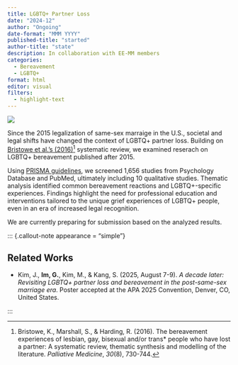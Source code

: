 ```yaml
---
title: LGBTQ+ Partner Loss
date: "2024-12"
author: "Ongoing"
date-format: "MMM YYYY"
published-title: "started"
author-title: "state"
description: In collaboration with EE-MM members
categories:
  - Bereavement
  - LGBTQ+
format: html
editor: visual
filters:
  - highlight-text
---
```


![](grief.jpg){fig-align="center"}

Since the 2015 legalization of same-sex marraige in the U.S., societal and legal shifts have changed the context of LGBTQ+ partner loss. Building on [Bristowe et al.'s (2016)](https://journals.sagepub.com/doi/pdf/10.1177/0269216316634601)[^1] systematic review, we examined reserach on LGBTQ+ bereavement published after 2015.

[^1]: Bristowe, K., Marshall, S., & Harding, R. (2016). The bereavement experiences of lesbian, gay, bisexual and/or trans\* people who have lost a partner: A systematic review, thematic synthesis and modelling of the literature. *Palliative Medicine*, *30*(8), 730-744.

Using [PRISMA guidelines](https://www.prisma-statement.org), we screened 1,656 studies from Psychology Database and PubMed, ultimately including 10 qualitative studies. Thematic analysis identified common bereavement reactions and LGBTQ+-specific experiences. Findings highlight the need for professional education and interventions tailored to the unique grief experiences of LGBTQ+ people, even in an era of increased legal recognition.

[We are currently preparing for submission based on the analyzed results.]{color="#FFD479"}

::: {.callout-note appearance = "simple"}

## Related Works

-   Kim, J., **Im, G.**, Kim, M., & Kang, S. (2025, August 7-9). *A decade later: Revisiting LGBTQ+ partner loss and bereavement in the post-same-sex marriage era*. Poster accepted at the APA 2025 Convention, Denver, CO, United States.

:::
